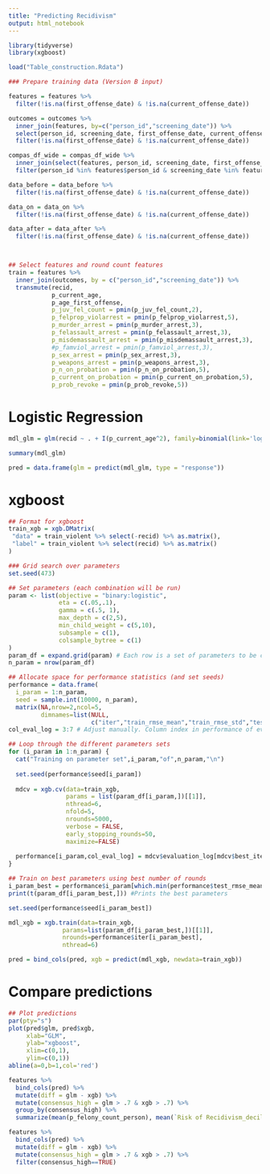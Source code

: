 ```yaml
---
title: "Predicting Recidivism"
output: html_notebook
---
```


```r
library(tidyverse)
library(xgboost)
```

```r
load("Table_construction.Rdata")
```

```r
### Prepare training data (Version B input)

features = features %>%
  filter(!is.na(first_offense_date) & !is.na(current_offense_date))

outcomes = outcomes %>%
  inner_join(features, by=c("person_id","screening_date")) %>%
  select(person_id, screening_date, first_offense_date, current_offense_date, recid, recid_violent) %>%
  filter(!is.na(first_offense_date) & !is.na(current_offense_date))

compas_df_wide = compas_df_wide %>%
  inner_join(select(features, person_id, screening_date, first_offense_date, current_offense_date), by=c("person_id","screening_date")) %>%
  filter(person_id %in% features$person_id & screening_date %in% features$screening_date)

data_before = data_before %>%
  filter(!is.na(first_offense_date) & !is.na(current_offense_date))

data_on = data_on %>%
  filter(!is.na(first_offense_date) & !is.na(current_offense_date))

data_after = data_after %>%
  filter(!is.na(first_offense_date) & !is.na(current_offense_date))



## Select features and round count features
train = features %>%
  inner_join(outcomes, by = c("person_id","screening_date")) %>%
  transmute(recid,
            p_current_age,
            p_age_first_offense,
            p_juv_fel_count = pmin(p_juv_fel_count,2),
            p_felprop_violarrest = pmin(p_felprop_violarrest,5),
            p_murder_arrest = pmin(p_murder_arrest,3),
            p_felassault_arrest = pmin(p_felassault_arrest,3),
            p_misdemassault_arrest = pmin(p_misdemassault_arrest,3),
            #p_famviol_arrest = pmin(p_famviol_arrest,3),
            p_sex_arrest = pmin(p_sex_arrest,3),
            p_weapons_arrest = pmin(p_weapons_arrest,3),
            p_n_on_probation = pmin(p_n_on_probation,5),
            p_current_on_probation = pmin(p_current_on_probation,5),
            p_prob_revoke = pmin(p_prob_revoke,5))
```


# Logistic Regression

```r
mdl_glm = glm(recid ~ . + I(p_current_age^2), family=binomial(link='logit'), data=train)

summary(mdl_glm)
```

```r
pred = data.frame(glm = predict(mdl_glm, type = "response"))
```


# xgboost

```r
## Format for xgboost
train_xgb = xgb.DMatrix(
 "data" = train_violent %>% select(-recid) %>% as.matrix(),
 "label" = train_violent %>% select(recid) %>% as.matrix()
)
```


```r
### Grid search over parameters
set.seed(473)

## Set parameters (each combination will be run)
param <- list(objective = "binary:logistic",
              eta = c(.05,.1),
              gamma = c(.5, 1), 
              max_depth = c(2,5),
              min_child_weight = c(5,10),
              subsample = c(1),
              colsample_bytree = c(1)
)
param_df = expand.grid(param) # Each row is a set of parameters to be cross validated
n_param = nrow(param_df)

## Allocate space for performance statistics (and set seeds)
performance = data.frame(
  i_param = 1:n_param,
  seed = sample.int(10000, n_param),
  matrix(NA,nrow=2,ncol=5,
         dimnames=list(NULL,
                       c("iter","train_rmse_mean","train_rmse_std","test_rmse_mean","test_rmse_std"))))
col_eval_log = 3:7 # Adjust manually. Column index in performance of evaluation_log output from xgb.cv

## Loop through the different parameters sets
for (i_param in 1:n_param) {
  cat("Training on parameter set",i_param,"of",n_param,"\n")
  
  set.seed(performance$seed[i_param])
  
  mdcv = xgb.cv(data=train_xgb, 
                params = list(param_df[i_param,])[[1]], 
                nthread=6, 
                nfold=5, 
                nrounds=5000,
                verbose = FALSE, 
                early_stopping_rounds=50, 
                maximize=FALSE)
  
  performance[i_param,col_eval_log] = mdcv$evaluation_log[mdcv$best_iteration,]
}

## Train on best parameters using best number of rounds
i_param_best = performance$i_param[which.min(performance$test_rmse_mean)]
print(t(param_df[i_param_best,])) #Prints the best parameters

set.seed(performance$seed[i_param_best])

mdl_xgb = xgb.train(data=train_xgb, 
               params=list(param_df[i_param_best,])[[1]], 
               nrounds=performance$iter[i_param_best], 
               nthread=6)

pred = bind_cols(pred, xgb = predict(mdl_xgb, newdata=train_xgb))
```


# Compare predictions


```r
## Plot predictions
par(pty="s")
plot(pred$glm, pred$xgb,
     xlab="GLM",
     ylab="xgboost",
     xlim=c(0,1),
     ylim=c(0,1))
abline(a=0,b=1,col='red')
```

```r
features %>%
  bind_cols(pred) %>%
  mutate(diff = glm - xgb) %>%
  mutate(consensus_high = glm > .7 & xgb > .7) %>%
  group_by(consensus_high) %>%
  summarize(mean(p_felony_count_person), mean(`Risk of Recidivism_decile_score`))
```

```r
features %>%
  bind_cols(pred) %>%
  mutate(diff = glm - xgb) %>%
  mutate(consensus_high = glm > .7 & xgb > .7) %>%
  filter(consensus_high==TRUE)
```

